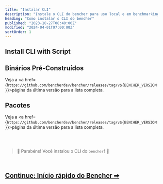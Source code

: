```yaml
---
title: "Instalar CLI"
description: "Instale o CLI do bencher para uso local e em benchmarking contínuo"
heading: "Como instalar o CLI do bencher"
published: "2023-10-27T08:40:00Z"
modified: "2024-04-01T07:00:00Z"
sortOrder: 1
---
```



## Install CLI with Script

<CliInstallScripts />

<CliInstallGitHubActions />

<CliInstallSource />

## Binários Pré-Construídos

<CliPreBuiltBins />

Veja a <a href={`https://github.com/bencherdev/bencher/releases/tag/v${BENCHER_VERSION}`}>página da última versão</a> para a lista completa.

## Pacotes

<CliPackages />

Veja a <a href={`https://github.com/bencherdev/bencher/releases/tag/v${BENCHER_VERSION}`}>página da última versão</a> para a lista completa.

<br/>
<br/>

> 🐰 Parabéns! Você instalou o CLI do <code>bencher</code>! 🎉

<br/>

<h2><a href="/pt/docs/tutorial/quick-start/">Continue: Início rápido do Bencher ➡</a></h2>